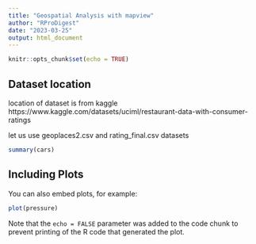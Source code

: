 ---
title: "Geospatial Analysis with mapview"
author: "RProDigest"
date: "2023-03-25"
output: html_document
---

```{r setup, include=FALSE}
knitr::opts_chunk$set(echo = TRUE)
```

## Dataset location

 location of dataset is from kaggle
 https://www.kaggle.com/datasets/uciml/restaurant-data-with-consumer-ratings

 let us use geoplaces2.csv and rating_final.csv datasets 

```{r cars}
summary(cars)
```

## Including Plots

You can also embed plots, for example:

```{r pressure, echo=FALSE}
plot(pressure)
```

Note that the `echo = FALSE` parameter was added to the code chunk to prevent printing of the R code that generated the plot.
